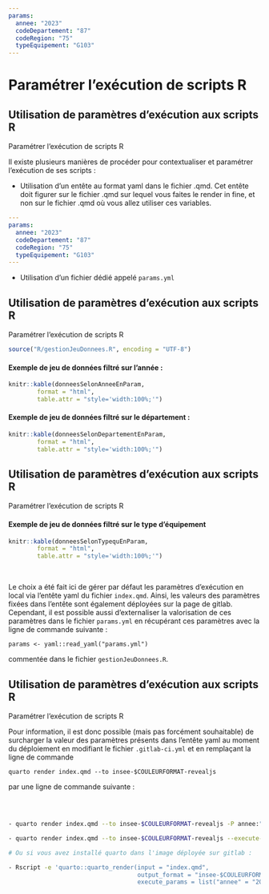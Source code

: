 ```yaml
---
params:
  annee: "2023"
  codeDepartement: "87"
  codeRegion: "75"
  typeEquipement: "G103"
---
```


# Paramétrer l'exécution de scripts R {#chapters_3 .backgroundTitre_vert}

## Utilisation de paramètres d'exécution aux scripts R  {#section_3_1 .backgroundStandard_vert}

:::{.enteteAvecTitre}
Paramétrer l'exécution de scripts R
:::

Il existe plusieurs manières de procéder pour contextualiser et paramétrer l'exécution de ses scripts :

:::{.listeSansPuceNiveau1}

- [Utilisation d'un entête au format yaml dans le fichier .qmd. Cet entête doit figurer sur le fichier .qmd sur lequel vous faites le render in fine, et non sur le fichier .qmd où vous allez utiliser ces variables.]{.puceListFleche}

```yaml
---
params:
  annee: "2023"
  codeDepartement: "87"
  codeRegion: "75"
  typeEquipement: "G103"
---

```

- [Utilisation d'un fichier dédié appelé `params.yml`]{.puceListFleche}

:::

## Utilisation de paramètres d'exécution aux scripts R {#section_3_2 .backgroundStandard}

:::{.enteteAvecTitre}
Paramétrer l'exécution de scripts R
:::

```r

source("R/gestionJeuDonnees.R", encoding = "UTF-8")

```

#### Exemple de jeu de données filtré sur l'année :

```r

knitr::kable(donneesSelonAnneeEnParam, 
        format = "html", 
        table.attr = "style='width:100%;'")

```

#### [Exemple de jeu de données filtré sur le département :]{.espacementHaut5}

```r

knitr::kable(donneesSelonDepartementEnParam, 
        format = "html", 
        table.attr = "style='width:100%;'")
```

## Utilisation de paramètres d'exécution aux scripts R {#section_3_3 .backgroundStandard}

:::{.enteteAvecTitre}
Paramétrer l'exécution de scripts R
:::

#### Exemple de jeu de données filtré sur le type d'équipement

```r

knitr::kable(donneesSelonTypequEnParam, 
        format = "html", 
        table.attr = "style='width:100%;'")
```

<br/>

::: {.callout-note}
Le choix a été fait ici de gérer par défaut les paramètres d'exécution en local via l'entête yaml du fichier `index.qmd`. Ainsi, les valeurs des paramètres fixées dans l'entête sont également déployées sur la page de gitlab. Cependant, il est possible aussi d'externaliser la valorisation de ces paramètres dans le fichier `params.yml` en récupérant ces paramètres avec la ligne de commande suivante :

[`params <- yaml::read_yaml("params.yml")`]{.center}

commentée dans le fichier `gestionJeuDonnees.R`.
:::

## Utilisation de paramètres d'exécution aux scripts R {#section_3_4 .backgroundStandard}

:::{.enteteAvecTitre}
Paramétrer l'exécution de scripts R
:::

Pour information, il est donc possible (mais pas forcément souhaitable) de surcharger la valeur des paramètres présents dans l'entête yaml au moment du déploiement en modifiant le fichier `.gitlab-ci.yml` et en remplaçant la ligne de commande 

[`quarto render index.qmd --to insee-$COULEURFORMAT-revealjs`]{.center .width70}

par une ligne de commande suivante :

<br/>

```bash

- quarto render index.qmd --to insee-$COULEURFORMAT-revealjs -P annee:"2024" -P codeRegion:"76" # OU

- quarto render index.qmd --to insee-$COULEURFORMAT-revealjs --execute-params params.yml 

# Ou si vous avez installé quarto dans l'image déployée sur gitlab :

- Rscript -e 'quarto::quarto_render(input = "index.qmd", 
                                    output_format = "insee-$COULEURFORMAT-revealjs", 
                                    execute_params = list("annee" = "2024", "codeRegion" = "76"))' 

```

